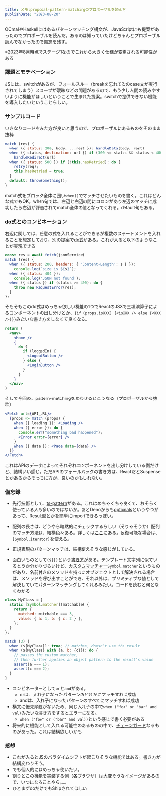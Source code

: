 ```yaml
---
title: メモ:proposal-pattern-matchingのプロポーザルを読んだ
publishDate: "2023-08-20"
---
```



OCmalやHaskellにはあるパターンマッチング構文が、JavaScriptにも提案があったのでプロポーザルを読んだ。あるのは知っていたけどちゃんとプロポーザル読んでなかったので備忘を残す。

<LinkCard url="https://github.com/tc39/proposal-pattern-matching" />

※2023年8月時点でステージ1なのでこれから大きく仕様が変更される可能性がある


### 課題とモチベーション

JSには、switchがあるが、フォールスルー（breakを忘れて次のcase文が実行されてしまう）スコープが曖昧などの問題があるので、もう少し人間の読みやすいように機能がほしいということで生まれた提案。switchで提供できない機能を導入したいということらしい。

### サンプルコード
いきなりコードをみた方が良いと思うので、プロポーザルにあるものをそのまま抜粋

```js
match (res) {
  when ({ status: 200, body, ...rest }): handleData(body, rest)
  when ({ status, destination: url }) if (300 <= status && status < 400):
    handleRedirect(url)
  when ({ status: 500 }) if (!this.hasRetried): do {
    retry(req);
    this.hasRetried = true;
  }
  default: throwSomething();
}
```

match式をブロック全体に囲い```when()```でマッチさせたいものを書く。これはどんな式でもOK。when句では、左辺と右辺の間にコロンがあり左辺のマッチに成功したら右辺が評価されてmatch全体の値となってくれる。default句もある。

### do式とのコンビネーション
右辺に関しては、任意の式を入れることができるが複数のステートメントを入れることを想定しており、別の提案で[do式](https://github.com/tc39/proposal-do-expressions)がある。これが入ると以下のようなことが実現できる


```js
const res = await fetch(jsonService)
match (res) {
  when ({ status: 200, headers: { 'Content-Length': s } }):
    console.log(`size is ${s}`);
  when ({ status: 404 }):
    console.log('JSON not found');
  when ({ status }) if (status >= 400): do {
    throw new RequestError(res);
  }
};
```

そもそもこのdo式はめっちゃ欲しい機能の1つでReactのJSXで三項演算子によるコンポーネントの出し分けとか、```{if (props.isXXX) {<isXXX /> else {<XXX />}}}```みたいな書き方をしなくて良くなる。

```jsx
return (
  <nav>
    <Home />
    {
      do {
        if (loggedIn) {
          <LogoutButton />
        } else {
          <LoginButton />
        }
      }
    }
  </nav>
)
```

そして今回の、pattern-matchingをあわせるとこうなる（プロポーザルから抜粋）

```jsx
<Fetch url={API_URL}>
  {props => match (props) {
    when ({ loading }): <Loading />
    when ({ error }): do {
      console.err("something bad happened");
      <Error error={error} />
    }
    when ({ data }): <Page data={data} />
  }}
</Fetch>
```

これはAPIのデータによってそれぞれコンポーネントを出し分けしている例だけど、結構いい感じ。ただAPIのフォールバックの書き方は、ReactだとSuspenseとかあるからそっちに方が、良いのかもしれない。

### 備忘録

- 先行技術として、[ts-pattern](https://github.com/gvergnaud/ts-pattern)がある。これはめちゃくちゃ良くて、おそらく使っている人も多いのではないか。あとDenoからも[optionals](https://github.com/OliverBrotchie/optionals)というやつがあって、Result型とかを簡単にimportできるっぽい。


- 配列の長さは、どうやら暗黙的にチェックするらしい（そりゃそうか）配列のマッチ方法は、結構色々ある。詳しくは[ここ](https://github.com/tc39/proposal-pattern-matching#array-pattern)にある。反復可能な場合は、```[Symbol.iterator]```を使える。
- 正規表現のパターンマッチは、結構使えそうな感じがしている。
- 面白いものとして```(${})```という[書き方](https://github.com/tc39/proposal-pattern-matching#interpolation-pattern)がある。テンプレート文字列に似ているとうか分かりづらいけど、[カスタムマッチャー](https://github.com/tc39/proposal-pattern-matching#custom-matcher-protocol)```Symbol.matcher```というものがあり、名前付きのメソッドを持ったオブジェクトとして解決される場合は、メソッドを呼び出すことができ、それ以外は、プリミティブな値として解決していてパターンマッチングしてくれるみたい。コードを読むと何となくわかる

```js
class MyClass = {
  static [Symbol.matcher](matchable) {
    return {
      matched: matchable === 3,
      value: { a: 1, b: { c: 2 } },
    };
  }
};

match (3) {
  when (${MyClass}): true; // matches, doesn’t use the result
  when (${MyClass} with {a, b: {c}}): do {
    // passes the custom matcher,
    // then further applies an object pattern to the result’s value
    assert(a === 1);
    assert(c === 2);
  }
}
```

- コンビネーターとして```or```と```and```がある。
    - orは、入れ子になったパターンのどれかにマッチすれば成功
    - andは、入れ子になったパターンのすべてにマッチすれば成功
- 構文に優先順位がないため、同じ入れ子の中で```when ("foo" or "bar" and val)```みたいな書き方をするとエラーになる。
    - ```when ("foo" or ("bar" and val))```という感じで書く必要がある
- 将来的に機能として入れる可能性のあるものの中で、[チェーンガード](https://github.com/tc39/proposal-pattern-matching#chaining-guards)なるものがあった。これは結構欲しいかも


### 感想
- これが入るとJSのパラダイムシフトが起こりそうな機能ではある。書き方が結構変わりそう。
- でも個人的にはめっちゃ使いたい。
- 割りとこの機能を実装する側（各ブラウザ）は大変そうなイメージがあるので、いつになることやら。。。
- ひとまずdoだけでもShipされてほしい